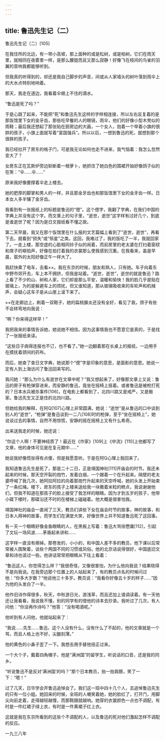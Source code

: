 ```yaml
---
---
---
```

title: 鲁迅先生记（二）
---




鲁迅先生记（二）[105]



在我住所的北边，有一带小高坡，那上面种的或是松树，或是柏树。它们在雨天里，就相同在夜雾里一样，是那么朦胧而且又那么寂静！好像飞在枝间的鸟雀的羽翼的音响我都能够听到。

但我真的听得到的，却还是我自己脚步的声音，间或从人家墙头的树叶落到雨伞上的大水点特别地响着。

那天，我走在道边，我看着伞翅上不住的滴水。

“鲁迅是死了吗？”

于是心跳了起来，不能把“死”和鲁迅先生这样的字样相连接，所以左右反复着的是那饭馆里下女的金牙齿，那些吃早餐的人的眼镜，雨伞，他们的好像小型木凳似的雨鞋；最后我还想起了那张贴在厨房边的大画，一个女人，抱着一个举着小旗的很胖的孩子，小旗上面就写着“富国强兵”。所以以后，一想到鲁迅的死，就想到那个很胖的孩子。

我已经拉开了房东的格子门，可是我无论如何也走不进来，我气恼着：我怎么忽然变大了？

女房东正在瓦斯炉旁边斩断着一根萝卜，她抓住了她白色的围裙开始好像鸽子似的在笑：“伞……伞……”

原来我好像要撑着伞走上楼去。

她的肥厚的脚掌和男人的一样，并且那金牙齿也和那饭馆里下女的金牙齿一样。日本女人多半镶了金牙齿。

我看到有一张报纸上的标题是鲁迅的“偲”。这个偲字，我翻了字典，在我们中国的字典上并没有这个字。而文章上的句子里，“逝世，逝世”这字样有过好几个，到底是谁逝世了呢？因为是日文报纸看不懂之故。

第二天早晨，我又在那个饭馆里在什么报的文艺篇幅上看到了“逝世，逝世”，再看下去，就看到“损失”或“殒星”之类。这回，我难过了，我的饭吃了一半，我就回家了。一走上楼，那空虚的心脏相同铃子似的闹着，而前房里的老太婆在打扫着窗棂和席子的噼拍声，好像在拍打着我的衣裳那么使我感到沉重。在我看来，虽是早晨，窗外的太阳好像正午一样大了。

我赶快乘了电车，去看××。我在东京的时候，朋友和熟人，只有她。车子向着东中野市郊开去，车上本不拥挤，但我是站着。“逝世，逝世”，逝世的就是鲁迅？路上看了不少的山、树和人家，它们却是那么平安，温暖和愉快！我的脸几乎是贴在玻璃上，为的是躲避车上的烦扰，但又谁知道，那从玻璃吸收来的车轮声和机械声，会疑心这车子是从山崖上滚下来了。

××在走廊边上，刷着一双鞋子，她的扁桃腺炎还没有全好，看见了我，颈子有些不会转弯地向我说：

“啊？你来得这样早！”

我把我来的事情告诉她，她说她不相信。因为这事情我也不愿意它是真的，于是找了一张报纸来读。

“这些日子病得连报也不订，也不看了。”她一边翻着那在长桌上的报纸，一边用手在摸抚着颈间的药布。

而后，她查了查日文字典，她说那个“偲”字是印象的意思，是面影的意思。她说一定有人到上海访问了鲁迅回来写的。

我问她：“那么为什么有逝世在文章中呢？”我又想起来了，好像那文章上又说：鲁迅的房子有枪弹穿进来，而安静的鲁迅，竟坐在摇椅上摇着。或者鲁迅是被枪打死的？日本水兵被杀事件[106]，在电影上都看到了，北四川路又是戒严，又是搬家。鲁迅先生又正是住的北四川路。

但她给我的解释，在阿Q[107]心理上非常圆满，她说：“逝世”是从鲁迅的口中谈到别人的“逝世”，“枪弹”是鲁迅谈到一二八[108]时的枪弹，至于“坐在摇椅上”，她说谈过去的事情，自然不用惊慌，安静的摇在摇椅上又有什么希奇。

出来送我走的时候，她还说：

“你这个人啊！不要神经质了！最近在《作家》[109]上《中流》[110]上他都写了文章，他的身体可见是在复元期中……”

她说我好像慌张得有点傻，但是我愿意听。于是在阿Q心理上我回来了。

我知道鲁迅先生是死了，那是二十二日，正是靖国神社[111]开庙会的时节。我还未起来的时候，那天空开裂的炮竹，发着白烟，一个跟着一个在升起来。隔壁的老太婆呼喊了我几次，她阿拉阿拉的向着那炮竹升起来的天空呼喊，她的头发上开始束了一条红绳。楼下，房东的孩子上楼来送给我一块撒着米粒的糕点，我说谢谢他们，但我不知道在那孩子的脸上接受了我怎样的眼睛。因为才到五岁的孩子，他带小碟下楼时，那碟沿还不时的在楼梯上磕碰着。他大概是很害怕我。

靖国神社的庙会一直闹了三天，教员们讲些下女在庙会时节的故事，神的故事，和日本人拜神的故事，而学生们在满堂大笑，好像世界上并不知道鲁迅死了这回事。

有一天一个眼睛好像金鱼眼睛的人，在黑板上写着：鲁迅大骂徐懋庸[112]，引起了文坛一场风波……茅盾起来讲和……

这字样一直没有擦掉。那卷发的，小小的，和中国人差不多的教员，他下课以后常常被人围聚着，谈些个两国不同的习惯或风俗。他的北京话说得很好，中国底旧文章和诗也读过一些。他讲话常常把眼睛从下往上看着：

“鲁迅这人，你觉得怎么样？”我很奇怪，又像很害怕，为什么他向我说？结果晓得不是向我说。在我旁边那个位置上的人站起来了，有的教员点名的时候问过他：“你多大岁数？”他说他三十多岁。教员说：“我看你好像五十岁的样子……”因为他的头发白了一半。

他作旧诗作得很多，秋天，中秋游日光，游浅草，而且还加上谱调读着。有一天他还让我看看，我说我不懂，别的同学有的借他的诗本去抄录。我听过了几次，有人问他：“你没再作诗吗？”他答：“没有喝酒呢。”

他听到有人问他，他就站起来了：

“我说……先生……鲁迅，这个人没有什么，没有什么了不起的，他的文章就是一个骂，而且人格上也不好，尖酸刻薄。”

他的黄色的小鼻子歪了一下。我想去用手替他扭正过来。

一个大个子，戴着四角帽子，他是“满洲国”的留学生，听说话的口音，还是我的同乡。

“听说鲁迅不是反对‘满洲国’的吗？”那个日本教员，抬一抬肩膀，笑了一下：“嗯！”

过了几天，日华学会开鲁迅追悼会了。我们这一班中四十几个人，去追悼鲁迅先生的只有一位小姐。她回来的时候，全班的人嘲笑着她，她的脸红了，打开门，用脚尖向前走着，走得越轻越慢，而那鞋跟就越响。她穿的衣裳颜色一点也不调配，有时是一件红裙子绿上衣，有时是一件黄裙子红上衣。

这就是我在东京所看到的这些个不调配的人，以及鲁迅的死对他们激起怎样不调配的反应。

一九三八年